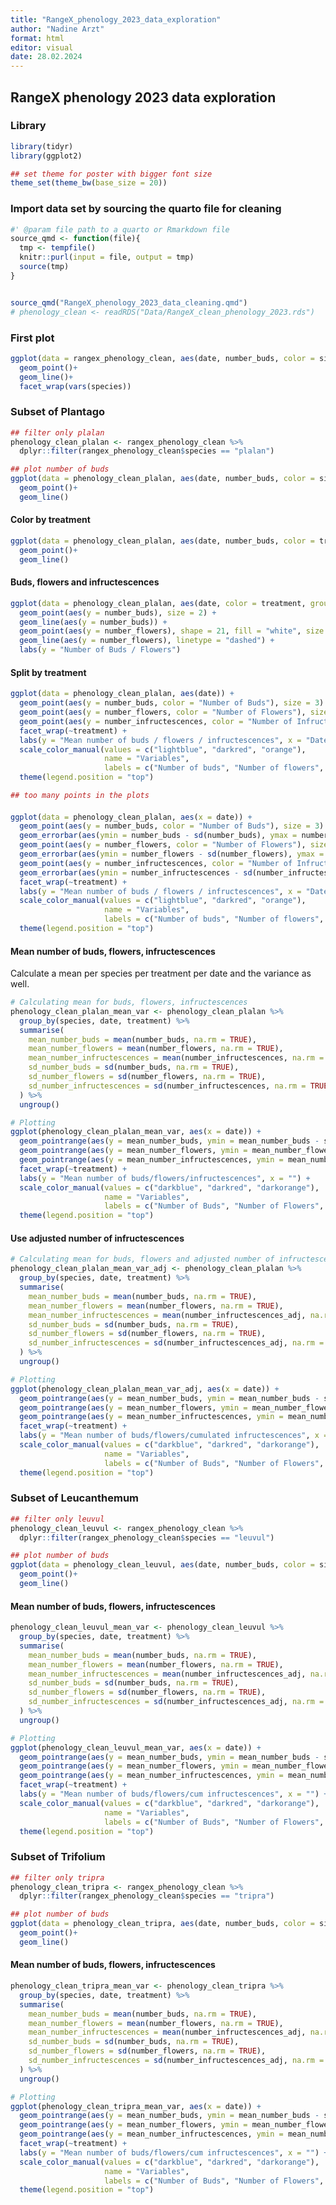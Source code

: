 ```yaml
---
title: "RangeX_phenology_2023_data_exploration"
author: "Nadine Arzt"
format: html
editor: visual
date: 28.02.2024
---
```


## RangeX phenology 2023 data exploration

### Library

```r
library(tidyr)
library(ggplot2)

## set theme for poster with bigger font size
theme_set(theme_bw(base_size = 20))
```

### Import data set by sourcing the quarto file for cleaning

```r
#' @param file path to a quarto or Rmarkdown file
source_qmd <- function(file){
  tmp <- tempfile()
  knitr::purl(input = file, output = tmp)
  source(tmp)
}


source_qmd("RangeX_phenology_2023_data_cleaning.qmd")
# phenology_clean <- readRDS("Data/RangeX_clean_phenology_2023.rds")
```

### First plot

```r
ggplot(data = rangex_phenology_clean, aes(date, number_buds, color = site, group = unique_plant_id))+
  geom_point()+
  geom_line()+
  facet_wrap(vars(species))
```

### Subset of Plantago

```r
## filter only plalan
phenology_clean_plalan <- rangex_phenology_clean %>% 
  dplyr::filter(rangex_phenology_clean$species == "plalan")

## plot number of buds
ggplot(data = phenology_clean_plalan, aes(date, number_buds, color = site, group = unique_plant_id))+
  geom_point()+
  geom_line()
```

#### Color by treatment

```r
ggplot(data = phenology_clean_plalan, aes(date, number_buds, color = treatment, group = unique_plant_id))+
  geom_point()+
  geom_line()
```

#### Buds, flowers and infructescences

```r
ggplot(data = phenology_clean_plalan, aes(date, color = treatment, group = unique_plant_id)) +
  geom_point(aes(y = number_buds), size = 2) +
  geom_line(aes(y = number_buds)) +
  geom_point(aes(y = number_flowers), shape = 21, fill = "white", size = 2) +
  geom_line(aes(y = number_flowers), linetype = "dashed") +
  labs(y = "Number of Buds / Flowers")
```

#### Split by treatment

```r
ggplot(data = phenology_clean_plalan, aes(date)) +
  geom_point(aes(y = number_buds, color = "Number of Buds"), size = 3) +
  geom_point(aes(y = number_flowers, color = "Number of Flowers"), size = 3) +
  geom_point(aes(y = number_infructescences, color = "Number of Infructescences"), size = 3) +
  facet_wrap(~treatment) +
  labs(y = "Mean number of buds / flowers / infructescences", x = "Date") +
  scale_color_manual(values = c("lightblue", "darkred", "orange"),
                     name = "Variables",
                     labels = c("Number of buds", "Number of flowers", "Number of infructescences")) +
  theme(legend.position = "top")

## too many points in the plots
```

#### 

```r
ggplot(data = phenology_clean_plalan, aes(x = date)) +
  geom_point(aes(y = number_buds, color = "Number of Buds"), size = 3) +
  geom_errorbar(aes(ymin = number_buds - sd(number_buds), ymax = number_buds + sd(number_buds)), width = 0.1) +
  geom_point(aes(y = number_flowers, color = "Number of Flowers"), size = 3) +
  geom_errorbar(aes(ymin = number_flowers - sd(number_flowers), ymax = number_flowers + sd(number_flowers)), width = 0.1) +
  geom_point(aes(y = number_infructescences, color = "Number of Infructescences"), size = 3) +
  geom_errorbar(aes(ymin = number_infructescences - sd(number_infructescences), ymax = number_infructescences + sd(number_infructescences)), width = 0.1) +
  facet_wrap(~treatment) +
  labs(y = "Mean number of buds / flowers / infructescences", x = "Date") +
  scale_color_manual(values = c("lightblue", "darkred", "orange"),
                     name = "Variables",
                     labels = c("Number of buds", "Number of flowers", "Number of infructescences")) +
  theme(legend.position = "top")

```

#### Mean number of buds, flowers, infructescences

Calculate a mean per species per treatment per date and the variance as well.

```r
# Calculating mean for buds, flowers, infructescences
phenology_clean_plalan_mean_var <- phenology_clean_plalan %>%
  group_by(species, date, treatment) %>%
  summarise(
    mean_number_buds = mean(number_buds, na.rm = TRUE),
    mean_number_flowers = mean(number_flowers, na.rm = TRUE),
    mean_number_infructescences = mean(number_infructescences, na.rm = TRUE),
    sd_number_buds = sd(number_buds, na.rm = TRUE),
    sd_number_flowers = sd(number_flowers, na.rm = TRUE),
    sd_number_infructescences = sd(number_infructescences, na.rm = TRUE)
  ) %>%
  ungroup()

# Plotting
ggplot(phenology_clean_plalan_mean_var, aes(x = date)) +
  geom_pointrange(aes(y = mean_number_buds, ymin = mean_number_buds - sd_number_buds, ymax = mean_number_buds + sd_number_buds, color = "Number of Buds"), size = 1) +
  geom_pointrange(aes(y = mean_number_flowers, ymin = mean_number_flowers - sd_number_flowers, ymax = mean_number_flowers + sd_number_flowers, color = "Number of Flowers"), size = 1) +
  geom_pointrange(aes(y = mean_number_infructescences, ymin = mean_number_infructescences - sd_number_infructescences, ymax = mean_number_infructescences + sd_number_infructescences, color = "Number of Infructescences"), size = 1) +
  facet_wrap(~treatment) +
  labs(y = "Mean number of buds/flowers/infructescences", x = "") +
  scale_color_manual(values = c("darkblue", "darkred", "darkorange"),
                     name = "Variables",
                     labels = c("Number of Buds", "Number of Flowers", "Number of Infructescences")) +
  theme(legend.position = "top")

```

#### Use adjusted number of infructescences

```r
# Calculating mean for buds, flowers and adjusted number of infructescences
phenology_clean_plalan_mean_var_adj <- phenology_clean_plalan %>%
  group_by(species, date, treatment) %>%
  summarise(
    mean_number_buds = mean(number_buds, na.rm = TRUE),
    mean_number_flowers = mean(number_flowers, na.rm = TRUE),
    mean_number_infructescences = mean(number_infructescences_adj, na.rm = TRUE),
    sd_number_buds = sd(number_buds, na.rm = TRUE),
    sd_number_flowers = sd(number_flowers, na.rm = TRUE),
    sd_number_infructescences = sd(number_infructescences_adj, na.rm = TRUE)
  ) %>%
  ungroup()

# Plotting
ggplot(phenology_clean_plalan_mean_var_adj, aes(x = date)) +
  geom_pointrange(aes(y = mean_number_buds, ymin = mean_number_buds - sd_number_buds, ymax = mean_number_buds + sd_number_buds, color = "Number of Buds"), size = 1) +
  geom_pointrange(aes(y = mean_number_flowers, ymin = mean_number_flowers - sd_number_flowers, ymax = mean_number_flowers + sd_number_flowers, color = "Number of Flowers"), size = 1) +
  geom_pointrange(aes(y = mean_number_infructescences, ymin = mean_number_infructescences - sd_number_infructescences, ymax = mean_number_infructescences + sd_number_infructescences, color = "Number of Infructescences"), size = 1) +
  facet_wrap(~treatment) +
  labs(y = "Mean number of buds/flowers/cumulated infructescences", x = "") +
  scale_color_manual(values = c("darkblue", "darkred", "darkorange"),
                     name = "Variables",
                     labels = c("Number of Buds", "Number of Flowers", "Number of Infructescences")) +
  theme(legend.position = "top")
```

### Subset of Leucanthemum

```r
## filter only leuvul
phenology_clean_leuvul <- rangex_phenology_clean %>% 
  dplyr::filter(rangex_phenology_clean$species == "leuvul")

## plot number of buds
ggplot(data = phenology_clean_leuvul, aes(date, number_buds, color = site, group = unique_plant_id))+
  geom_point()+
  geom_line()
```

#### Mean number of buds, flowers, infructescences

```r
phenology_clean_leuvul_mean_var <- phenology_clean_leuvul %>%
  group_by(species, date, treatment) %>%
  summarise(
    mean_number_buds = mean(number_buds, na.rm = TRUE),
    mean_number_flowers = mean(number_flowers, na.rm = TRUE),
    mean_number_infructescences = mean(number_infructescences_adj, na.rm = TRUE),
    sd_number_buds = sd(number_buds, na.rm = TRUE),
    sd_number_flowers = sd(number_flowers, na.rm = TRUE),
    sd_number_infructescences = sd(number_infructescences_adj, na.rm = TRUE)
  ) %>%
  ungroup()

# Plotting
ggplot(phenology_clean_leuvul_mean_var, aes(x = date)) +
  geom_pointrange(aes(y = mean_number_buds, ymin = mean_number_buds - sd_number_buds, ymax = mean_number_buds + sd_number_buds, color = "Number of Buds"), size = 1, alpha = 0.7, position = position_dodge(width = 0.2)) +
  geom_pointrange(aes(y = mean_number_flowers, ymin = mean_number_flowers - sd_number_flowers, ymax = mean_number_flowers + sd_number_flowers, color = "Number of Flowers"), size = 1, alpha = 0.7, position = position_dodge(width = 0.5)) +
  geom_pointrange(aes(y = mean_number_infructescences, ymin = mean_number_infructescences - sd_number_infructescences, ymax = mean_number_infructescences + sd_number_infructescences, color = "Number of Infructescences"), size = 1, alpha = 0.7, position = position_dodge(width = 0.8)) +
  facet_wrap(~treatment) +
  labs(y = "Mean number of buds/flowers/cum infructescences", x = "") +
  scale_color_manual(values = c("darkblue", "darkred", "darkorange"),
                     name = "Variables",
                     labels = c("Number of Buds", "Number of Flowers", "Number of Infructescences")) +
  theme(legend.position = "top")
```

### Subset of Trifolium

```r
## filter only tripra
phenology_clean_tripra <- rangex_phenology_clean %>% 
  dplyr::filter(rangex_phenology_clean$species == "tripra")

## plot number of buds
ggplot(data = phenology_clean_tripra, aes(date, number_buds, color = site, group = unique_plant_id))+
  geom_point()+
  geom_line()
```

#### Mean number of buds, flowers, infructescences

```r
phenology_clean_tripra_mean_var <- phenology_clean_tripra %>%
  group_by(species, date, treatment) %>%
  summarise(
    mean_number_buds = mean(number_buds, na.rm = TRUE),
    mean_number_flowers = mean(number_flowers, na.rm = TRUE),
    mean_number_infructescences = mean(number_infructescences_adj, na.rm = TRUE),
    sd_number_buds = sd(number_buds, na.rm = TRUE),
    sd_number_flowers = sd(number_flowers, na.rm = TRUE),
    sd_number_infructescences = sd(number_infructescences_adj, na.rm = TRUE)
  ) %>%
  ungroup()

# Plotting
ggplot(phenology_clean_tripra_mean_var, aes(x = date)) +
  geom_pointrange(aes(y = mean_number_buds, ymin = mean_number_buds - sd_number_buds, ymax = mean_number_buds + sd_number_buds, color = "Number of Buds"), size = 1, alpha = 0.7, position = position_dodge(width = 0.2)) +
  geom_pointrange(aes(y = mean_number_flowers, ymin = mean_number_flowers - sd_number_flowers, ymax = mean_number_flowers + sd_number_flowers, color = "Number of Flowers"), size = 1, alpha = 0.7, position = position_dodge(width = 0.5)) +
  geom_pointrange(aes(y = mean_number_infructescences, ymin = mean_number_infructescences - sd_number_infructescences, ymax = mean_number_infructescences + sd_number_infructescences, color = "Number of Infructescences"), size = 1, alpha = 0.7, position = position_dodge(width = 0.8)) +
  facet_wrap(~treatment) +
  labs(y = "Mean number of buds/flowers/cum infructescences", x = "") +
  scale_color_manual(values = c("darkblue", "darkred", "darkorange"),
                     name = "Variables",
                     labels = c("Number of Buds", "Number of Flowers", "Number of Infructescences")) +
  theme(legend.position = "top")
```

